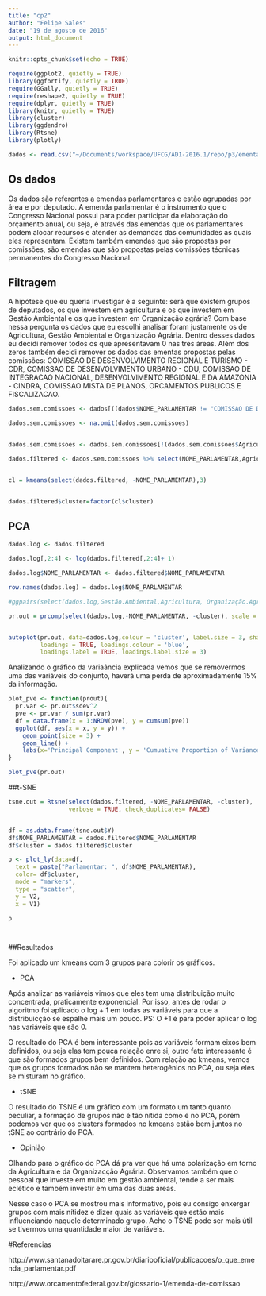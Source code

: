 ```yaml
---
title: "cp2"
author: "Felipe Sales"
date: "19 de agosto de 2016"
output: html_document
---
```



```r
knitr::opts_chunk$set(echo = TRUE)

require(ggplot2, quietly = TRUE)
library(ggfortify, quietly = TRUE)
require(GGally, quietly = TRUE)
require(reshape2, quietly = TRUE)
require(dplyr, quietly = TRUE)
library(knitr, quietly = TRUE)
library(cluster)
library(ggdendro)
library(Rtsne)
library(plotly)

dados <- read.csv("~/Documents/workspace/UFCG/AD1-2016.1/repo/p3/ementas.csv")

```

## Os dados

Os dados são referentes a emendas parlamentares e estão agrupadas por área e por deputado. A emenda parlamentar é o instrumento que o Congresso Nacional possui para poder participar da elaboração do orçamento anual, ou seja, é através das emendas que os parlamentares podem alocar recursos e atender as demandas das comunidades as quais eles representam. Existem também emendas que são propostas por comissões, são emendas que são propostas pelas comissões técnicas permanentes do Congresso Nacional.

## Filtragem

A hipótese que eu queria investigar é a seguinte: será que existem grupos de deputados, os que investem em agricultura e os que investem em Gestão Ambiental e os que investem em Organização agrária?
Com base nessa pergunta os dados que eu escolhi analisar foram justamente os de Agricultura, Gestão Ambiental e Organização Agrária. Dentro desses dados eu decidi remover todos os que apresentavam 0 nas tres áreas. Além dos zeros também decidi remover os dados das ementas propostas pelas comissões:  COMISSAO DE DESENVOLVIMENTO REGIONAL E TURISMO - CDR, COMISSAO DE DESENVOLVIMENTO URBANO - CDU, COMISSAO DE INTEGRACAO NACIONAL, DESENVOLVIMENTO REGIONAL E DA AMAZONIA - CINDRA, COMISSAO MISTA DE PLANOS, ORCAMENTOS PUBLICOS E FISCALIZACAO.

```r

dados.sem.comissoes <- dados[((dados$NOME_PARLAMENTAR != "COMISSAO DE DESENVOLVIMENTO REGIONAL E TURISMO - CDR" ) & (dados$NOME_PARLAMENTAR != "COMISSAO DE DESENVOLVIMENTO URBANO - CDU") & (dados$NOME_PARLAMENTAR != "COMISSAO DE INTEGRACAO NACIONAL, DESENVOLVIMENTO REGIONAL E DA AMAZONIA - CINDRA") &(dados$NOME_PARLAMENTAR != "COMISSAO MISTA DE PLANOS, ORCAMENTOS PUBLICOS E FISCALIZACAO")),]

dados.sem.comissoes <- na.omit(dados.sem.comissoes)


dados.sem.comissoes <- dados.sem.comissoes[!(dados.sem.comissoes$Agricultura == 0 & dados.sem.comissoes$Gestão.Ambiental == 0 & dados.sem.comissoes$Organização.Agrária == 0 ),]

dados.filtered <- dados.sem.comissoes %>% select(NOME_PARLAMENTAR,Agricultura,Gestão.Ambiental,Organização.Agrária)


cl = kmeans(select(dados.filtered, -NOME_PARLAMENTAR),3)


dados.filtered$cluster=factor(cl$cluster)

```


## PCA


```r

dados.log <- dados.filtered

dados.log[,2:4] <- log(dados.filtered[,2:4]+ 1)

dados.log$NOME_PARLAMENTAR <- dados.filtered$NOME_PARLAMENTAR

row.names(dados.log) = dados.log$NOME_PARLAMENTAR

#ggpairs(select(dados.log,Gestão.Ambiental,Agricultura, Organização.Agrária))

pr.out = prcomp(select(dados.log,-NOME_PARLAMENTAR, -cluster), scale = TRUE) 


autoplot(pr.out, data=dados.log,colour = 'cluster', label.size = 3, shape = FALSE, 
         loadings = TRUE, loadings.colour = 'blue',
         loadings.label = TRUE, loadings.label.size = 3)

```


Analizando o gráfico da variaância explicada vemos que se removermos uma das variáveis do conjunto, haverá uma perda de aproximadamente 15% da informação.

```r

plot_pve <- function(prout){
  pr.var <- pr.out$sdev^2
  pve <- pr.var / sum(pr.var)
  df = data.frame(x = 1:NROW(pve), y = cumsum(pve))
  ggplot(df, aes(x = x, y = y)) + 
    geom_point(size = 3) + 
    geom_line() + 
    labs(x='Principal Component', y = 'Cumuative Proportion of Variance Explained')
}

plot_pve(pr.out)

``` 


##t-SNE

```r

tsne.out = Rtsne(select(dados.filtered, -NOME_PARLAMENTAR, -cluster), 
                 verbose = TRUE, check_duplicates= FALSE)


df = as.data.frame(tsne.out$Y)
df$NOME_PARLAMENTAR = dados.filtered$NOME_PARLAMENTAR
df$cluster = dados.filtered$cluster

p <- plot_ly(data=df,
  text = paste("Parlamentar: ", df$NOME_PARLAMENTAR),
  color= df$cluster,
  mode = "markers",
  type = "scatter", 
  y = V2,
  x = V1)

p




```


##Resultados

Foi aplicado um kmeans com 3 grupos para colorir os gráficos.

- PCA

Após analizar as variáveis vimos que eles tem uma distribuição muito concentrada, praticamente exponencial. Por isso, antes de rodar o algoritmo foi aplicado o log + 1 em todas as variáveis para que a distribuicção se espalhe mais um pouco. PS: O +1 é para poder aplicar o log nas variáveis que são 0.

O resultado do PCA é bem interessante pois as variáveis formam eixos bem definidos, ou seja elas tem pouca relação enre si, outro fato interessante é que são formados grupos bem definidos. Com relação ao kmeans, vemos que os grupos formados não se mantem heterogênios no PCA, ou seja eles se misturam no gráfico.


- tSNE

O resultado do TSNE é um gráfico com um formato um tanto quanto peculiar, a formação de grupos não é tão nítida como é no PCA, porém podemos ver que os clusters formados no kmeans estão bem juntos no tSNE ao contrário do PCA.

- Opinião

Olhando para o gráfico do PCA dá pra ver que há uma polarização em torno da Agricultura e da Organizacção Agrária. Observamos também que o pessoal que investe em muito em gestão ambiental, tende a ser mais eclético e também investir em uma das duas áreas.

Nesse caso o PCA se mostrou mais informativo, pois eu consigo enxergar grupos com mais nítidez e dizer quais as variáveis que estão mais influenciando naquele determinado grupo. Acho o TSNE pode ser mais útil se tivermos uma quantidade maior de variáveis. 

#Referencias

http://www.santanadoitarare.pr.gov.br/diariooficial/publicacoes/o_que_emenda_parlamentar.pdf

http://www.orcamentofederal.gov.br/glossario-1/emenda-de-comissao
